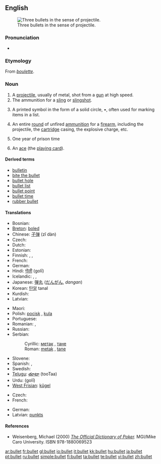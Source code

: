 {{wikipedia}}
==English==
[[Image:Tokarev%2Cparabellum%2C32.JPG|thumb|right|Three bullets in the sense of projectile.]]

===Pronunciation===
* {{audio|en-us-bullet.ogg|Audio (US)}}
*: {{rhymes|ʊlɪt}}

===Etymology===
From {{MF.}} ''[[boulette]]''.

===Noun===
{{en-noun}}

# A [[projectile]], usually of metal, shot from a [[gun]] at high speed.
# The ammunition for a [[sling]] or [[slingshot]].
# {{typography}} A printed symbol in the form of a solid circle, •, often used for marking items in a list.
# {{informal}} An entire [[round]] of unfired [[ammunition]] for a [[firearm]], including the projectile, the [[cartridge]] casing, the explosive charge, etc.
# {{slang}} One year of prison time
# {{slang}} An [[ace]] (the [[playing card]]).

====Derived terms====
* [[bulletin]]
* [[bite the bullet]]
* [[bullet hole]]
* [[bullet list]]
* [[bullet point]]
* [[bullet time]]
* [[rubber bullet]]

====Translations====
{{trans-top|projectile}}
* Bosnian: {{t-|bs|metak|m}}
* [[Breton]]: [[boled]] {{m}}
* Chinese: [[子弹]] (zǐ dàn)
* Czech: {{t-|cs|kulka|f}}
* Dutch: {{t+|nl|kogel|m}}
* Estonian: {{t-|et|kuul}}
* Finnish: {{t-|fi|ammus}}, {{t-|fi|kuula}}, {{t+|fi|luoti}}
* French: {{t+|fr|balle|f}}
* German: {{t+|de|Kugel|f}}
* Hindi: [[गोली]] (golī) {{f}}
* Icelandic: {{t-|is|byssukúla|f}}, {{t-|is|kúla|f}}, {{t-|is|skot|n}}
* Japanese: [[弾丸]] ([[だんがん]], ''dangan'')
* Korean: [[탄알]] tanal
* Kurdish: {{KUchar|[[گوله‌]]}}
* Latvian: {{t-|lv|lode|f|xs=Latvian}}
{{trans-mid}}
* Maori: {{t-|mi|matā|xs=Maori}}
* Polish: [[pocisk]] {{m}}, [[kula]] {{f}}
* Portuguese: {{t+|pt|bala|f}}
* Romanian: {{t-|ro|glonţ|n}}, {{t-|ro|glonte|n}}
* Russian: {{t+|ru|пуля|f|sc=Cyrl}}
* Serbian:
*: Cyrillic: [[метак]] {{m}}, [[тане]] {{n}}
*: Roman: [[metak]] {{m}}, [[tane]] {{n}}
* Slovene: {{t+|sl|krogla|f}}
* Spanish: {{t+|es|bala|f}}, {{t+|es|proyectil|m}}
* Swedish: {{t+|sv|kula|c}}
* [[Telugu]]: [[తూటా]] (tooTaa)
* Urdu: {{ur-Arab|[[گولی]]}} (golī) {{f}}
* [[West Frisian]]: [[kûgel]]
{{trans-bottom}}

{{trans-top|printed symbol in the form of a solid circle}}
* Czech: {{t-|cs|odrážka|f}}
* French: {{t+|fr|puce|m}}
{{trans-mid}}
* German: {{t-|de|Aufzählungszeichen|n}}
* Latvian: [[punkts]] {{m}}
{{trans-bottom}}

====References====
* Weisenberg, Michael (2000) ''[http://www.poker1.com/mcu/pokerdictionary/mculib_dictionary_info.asp The Official Dictionary of Poker].''  MGI/Mike Caro University.  ISBN 978-1880069523

[[ar:bullet]]
[[fr:bullet]]
[[gl:bullet]]
[[io:bullet]]
[[it:bullet]]
[[kk:bullet]]
[[hu:bullet]]
[[ja:bullet]]
[[pt:bullet]]
[[ru:bullet]]
[[simple:bullet]]
[[fi:bullet]]
[[ta:bullet]]
[[te:bullet]]
[[vi:bullet]]
[[zh:bullet]]